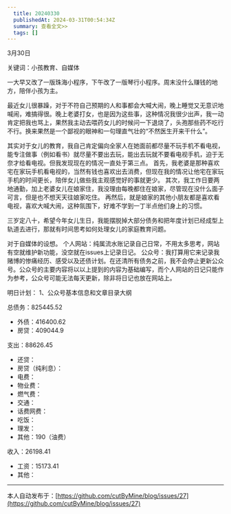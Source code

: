 ```yaml
---
  title: 20240330
  publishedAt: 2024-03-31T00:54:34Z
  summary: 查看全文>>
  tags: []
---
```


3月30日

关键词：小孩教育、自媒体

一大早又改了一版珠海小程序，下午改了一版琴行小程序。周末没什么赚钱的地方，陪伴小孩为主。

最近女儿很暴躁，对于不符自己预期的人和事都会大喊大闹，晚上睡觉又无意识地喊闹，难搞得很。晚上老婆打女，也是因为这些事，这种情况我很少出声，我一动肯定把我也骂上，果然我主动去喂药女儿的时候问一下退烧了，头孢那些药不吃行不行。换来果然是一个鄙视的眼神和一句理直气壮的“不然医生开来干什么”。

其实对于女儿的教育，我自己肯定偏向全家人在她面前都尽量不玩手机不看电视，能专注做事（例如看书）就尽量不要出去玩，能出去玩就不要看电视手机，迫于无奈才给看电视。但我发现现在的情况一直处于第三点。
首先，我老婆是那种喜欢宅在家玩手机看电视的，当然有钱也喜欢出去消费，但现在我的情况让他宅在家玩手机的时间更长，陪伴女儿做些我主观感觉好的事就更少。
其次，我工作日要两地通勤，加上老婆女儿在娘家住，我没理由每晚都住在娘家，尽管现在没什么面子可言，但是也不想天天往娘家吃住。
再然后，就是娘家的其他小朋友都是喜欢看电视，喜欢大喊大闹，这种氛围下，好难不学到一丁半点他们身上的习惯。

三岁定八十，希望今年女儿生日，我能摆脱掉大部分债务和把年度计划已经成型上轨道去进行，那就有时间思考如何处理女儿的家庭教育问题。

对于自媒体的设想。
个人网站：纯属流水账记录自己日常，不用太多思考，网站有空就维护新功能，没空就在issues上记录日记。
公众号：我打算用它来记录我赌博的惨痛经历、感受以及还债计划。在还清所有债务之前，我不会停止更新公众号。公众号的主要内容将以以上提到的内容为基础编写，而个人网站的日记只能作为参考，公众号可能无法每天更新，除非将日记也放在网站上。

明日计划：
1、公众号基本信息和文章目录大纲

总债务：825445.52
- 外债：416400.62
- 房贷：409044.9

支出：88626.45
- 还贷：
- 房贷（纯利息）：
- 电费：
- 物业费：
- 燃气费：
- 交通：
- 话费网费：
- 吃饭：
- 理发：
- 其他：190（油费）

收入：26198.41
- 工资：15173.41
- 其他：


---
本人自动发布于：[https://github.com/cutByMine/blog/issues/27](https://github.com/cutByMine/blog/issues/27)
